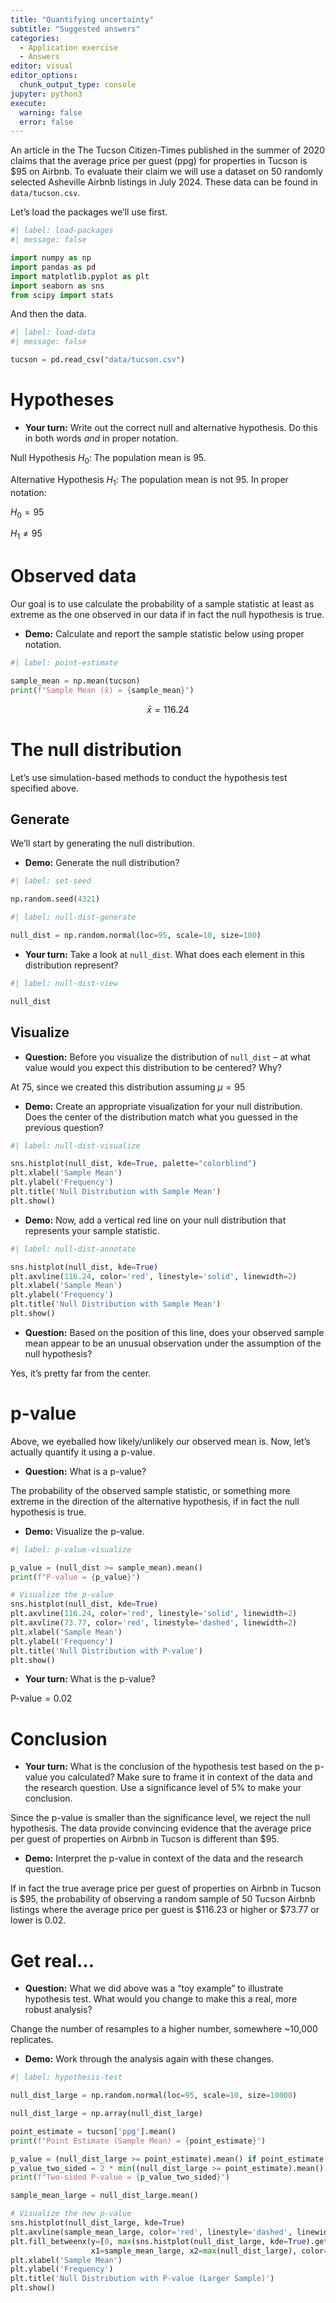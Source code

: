 ```yaml
---
title: "Quantifying uncertainty"
subtitle: "Suggested answers"
categories: 
  - Application exercise
  - Answers
editor: visual
editor_options: 
  chunk_output_type: console
jupyter: python3
execute:
  warning: false
  error: false
---
```


An article in the The Tucson Citizen-Times published in the summer of 2020 claims that the average price per guest (ppg) for properties in Tucson is \$95 on Airbnb.
To evaluate their claim we will use a dataset on 50 randomly selected Asheville Airbnb listings in July 2024.
These data can be found in `data/tucson.csv`.

Let's load the packages we'll use first.

```python
#| label: load-packages
#| message: false

import numpy as np
import pandas as pd
import matplotlib.pyplot as plt
import seaborn as sns
from scipy import stats
```

And then the data.

```python
#| label: load-data
#| message: false

tucson = pd.read_csv("data/tucson.csv")
```

# Hypotheses

-   **Your turn:** Write out the correct null and alternative hypothesis. Do this in both words *and* in proper notation.

Null Hypothesis $H_0$: The population mean is 95.

Alternative Hypothesis $H_1$: The population mean is not 95.
In proper notation:

$H_0=95$

$H_1\ne95$

# Observed data

Our goal is to use calculate the probability of a sample statistic at least as extreme as the one observed in our data if in fact the null hypothesis is true.

-   **Demo:** Calculate and report the sample statistic below using proper notation.

```python
#| label: point-estimate

sample_mean = np.mean(tucson)
print(f"Sample Mean (x̄) = {sample_mean}")
```

$$\bar{x} = 116.24$$

# The null distribution

Let's use simulation-based methods to conduct the hypothesis test specified above.

## Generate

We'll start by generating the null distribution.

-   **Demo:** Generate the null distribution?

```python
#| label: set-seed

np.random.seed(4321)
```

```python
#| label: null-dist-generate

null_dist = np.random.normal(loc=95, scale=10, size=100)
```

-   **Your turn:** Take a look at `null_dist`. What does each element in this distribution represent?

```python
#| label: null-dist-view

null_dist
```

## Visualize

-   **Question:** Before you visualize the distribution of `null_dist` -- at what value would you expect this distribution to be centered? Why?

At 75, since we created this distribution assuming $\mu=95$

-   **Demo:** Create an appropriate visualization for your null distribution. Does the center of the distribution match what you guessed in the previous question?

```python
#| label: null-dist-visualize

sns.histplot(null_dist, kde=True, palette="colorblind")
plt.xlabel('Sample Mean')
plt.ylabel('Frequency')
plt.title('Null Distribution with Sample Mean')
plt.show()
```

-   **Demo:** Now, add a vertical red line on your null distribution that represents your sample statistic.

```python
#| label: null-dist-annotate

sns.histplot(null_dist, kde=True)
plt.axvline(116.24, color='red', linestyle='solid', linewidth=2)
plt.xlabel('Sample Mean')
plt.ylabel('Frequency')
plt.title('Null Distribution with Sample Mean')
plt.show()
```

-   **Question:** Based on the position of this line, does your observed sample mean appear to be an unusual observation under the assumption of the null hypothesis?

Yes, it’s pretty far from the center.

# p-value

Above, we eyeballed how likely/unlikely our observed mean is.
Now, let's actually quantify it using a p-value.

-   **Question:** What is a p-value?

The probability of the observed sample statistic, or something more extreme in the direction of the alternative hypothesis, if in fact the null hypothesis is true.

-   **Demo:** Visualize the p-value.

```python
#| label: p-value-visualize

p_value = (null_dist >= sample_mean).mean()
print(f"P-value = {p_value}")

# Visualize the p-value
sns.histplot(null_dist, kde=True)
plt.axvline(116.24, color='red', linestyle='solid', linewidth=2)
plt.axvline(73.77, color='red', linestyle='dashed', linewidth=2)
plt.xlabel('Sample Mean')
plt.ylabel('Frequency')
plt.title('Null Distribution with P-value')
plt.show()
```

-   **Your turn:** What is the p-value?

$\text{P-value}=0.02$

# Conclusion

-   **Your turn:** What is the conclusion of the hypothesis test based on the p-value you calculated? Make sure to frame it in context of the data and the research question. Use a significance level of 5% to make your conclusion.

Since the p-value is smaller than the significance level, we reject the null hypothesis.
The data provide convincing evidence that the average price per guest of properties on Airbnb in Tucson is different than \$95.

-   **Demo:** Interpret the p-value in context of the data and the research question.

If in fact the true average price per guest of properties on Airbnb in Tucson is \$95, the probability of observing a random sample of 50 Tucson Airbnb listings where the average price per guest is \$116.23 or higher or \$73.77 or lower is 0.02.

# Get real...

-   **Question:** What we did above was a "toy example" to illustrate hypothesis test. What would you change to make this a real, more robust analysis?

Change the number of resamples to a higher number, somewhere \~10,000 replicates.

-   **Demo:** Work through the analysis again with these changes.

```python
#| label: hypothesis-test

null_dist_large = np.random.normal(loc=95, scale=10, size=10000)

null_dist_large = np.array(null_dist_large)

point_estimate = tucson['ppg'].mean()
print(f"Point Estimate (Sample Mean) = {point_estimate}")

p_value = (null_dist_large >= point_estimate).mean() if point_estimate > 95 else (null_dist <= point_estimate).mean()
p_value_two_sided = 2 * min((null_dist_large >= point_estimate).mean(), (null_dist_large <= point_estimate).mean())
print(f"Two-sided P-value = {p_value_two_sided}")
```

```python

sample_mean_large = null_dist_large.mean()

# Visualize the new p-value
sns.histplot(null_dist_large, kde=True)
plt.axvline(sample_mean_large, color='red', linestyle='dashed', linewidth=2)
plt.fill_betweenx(y=[0, max(sns.histplot(null_dist_large, kde=True).get_lines()[0].get_ydata())],
                  x1=sample_mean_large, x2=max(null_dist_large), color='red', alpha=0.3)
plt.xlabel('Sample Mean')
plt.ylabel('Frequency')
plt.title('Null Distribution with P-value (Larger Sample)')
plt.show()
```
